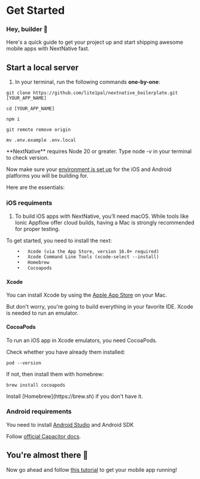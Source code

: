
# Get Started

### Hey, builder 👋

Here's a quick guide to get your project up and start shipping awesome mobile apps with NextNative fast.

## Start a local server

1. In your terminal, run the following commands **one-by-one**:

```shell
git clone https://github.com/lite1pal/nextnative_boilerplate.git [YOUR_APP_NAME]

cd [YOUR_APP_NAME]

npm i

git remote remove origin

mv .env.example .env.local
```

<Callout type="info">
  **NextNative** requires Node 20 or greater. Type node -v in your terminal to
  check version.
</Callout>

Now make sure your [environment is set up](https://capacitorjs.com/docs/getting-started/environment-setup)
for the iOS and Android platforms you will be building for.

Here are the essentials:

### iOS requiments

1.  To build iOS apps with NextNative, you’ll need macOS. While tools like Ionic Appflow offer cloud builds, having a Mac is strongly recommended for proper testing.

To get started, you need to install the next:

```txt
	•	Xcode (via the App Store, version 16.0+ required)
	•	Xcode Command Line Tools (xcode-select --install)
	•	Homebrew
	•	Cocoapods
```

#### Xcode

You can install Xcode by using the [Apple App Store](https://www.google.com/url?sa=t&source=web&rct=j&opi=89978449&url=https://apps.apple.com/us/app/xcode/id497799835%3Fmt%3D12&ved=2ahUKEwib2urfodyMAxXKJxAIHWbUIrMQFnoECAkQAQ&usg=AOvVaw2fEvMbfRtGhB4SPHYB54NX) on your Mac.

But don't worry, you're going to build everything in your favorite IDE. Xcode is needed to run an emulator.

#### CocoaPods

To run an iOS app in Xcode emulators, you need CocoaPods.

Check whether you have already them installed:

```shell
pod --version
```

If not, then install them with homebrew:

```shell
brew install cocoapods
```

<Callout type="info">
  Install [Homebrew](https://brew.sh) if you don't have it.
</Callout>

<br />

### Android requirements

You need to install [Android Studio](https://developer.android.com/studio) and Android SDK

Follow [official Capacitor docs](https://capacitorjs.com/docs/getting-started/environment-setup#android-requirements).

## You're almost there 🚀

Now go ahead and follow [this tutorial](/tutorials/ship-in-5-minutes) to get your mobile app running!
